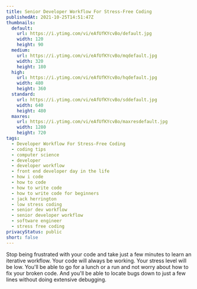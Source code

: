 ```yaml
---
title: Senior Developer Workflow For Stress-Free Coding
publishedAt: 2021-10-25T14:51:47Z
thumbnails:
  default:
    url: https://i.ytimg.com/vi/eAfUfKYcvBo/default.jpg
    width: 120
    height: 90
  medium:
    url: https://i.ytimg.com/vi/eAfUfKYcvBo/mqdefault.jpg
    width: 320
    height: 180
  high:
    url: https://i.ytimg.com/vi/eAfUfKYcvBo/hqdefault.jpg
    width: 480
    height: 360
  standard:
    url: https://i.ytimg.com/vi/eAfUfKYcvBo/sddefault.jpg
    width: 640
    height: 480
  maxres:
    url: https://i.ytimg.com/vi/eAfUfKYcvBo/maxresdefault.jpg
    width: 1280
    height: 720
tags:
  - Developer Workflow For Stress-Free Coding
  - coding tips
  - computer science
  - developer
  - developer workflow
  - front end developer day in the life
  - how i code
  - how to code
  - how to write code
  - how to write code for beginners
  - jack herrington
  - low stress coding
  - senior dev workflow
  - senior developer workflow
  - software engineer
  - stress free coding
privacyStatus: public
short: false
---
```

  
Stop being frustrated with your code and take just a few minutes to learn an iterative workflow. Your code will always be working. Your stress level will be low. You'll be able to go for a lunch or a run and not worry about how to fix your broken code. And you'll be able to locate bugs down to just a few lines without doing extensive debugging.
